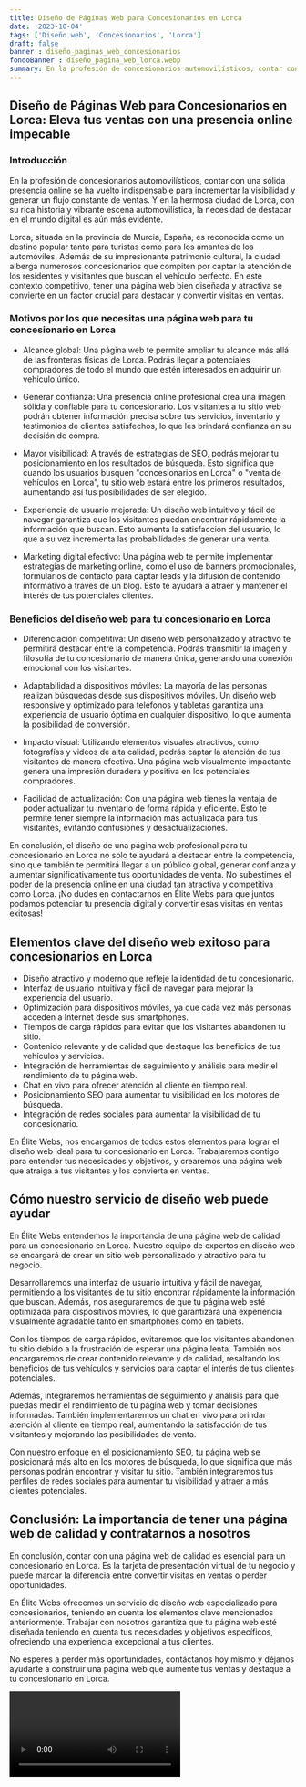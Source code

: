 ```yaml
---
title: Diseño de Páginas Web para Concesionarios en Lorca
date: '2023-10-04'
tags: ['Diseño web', 'Concesionarios', 'Lorca']
draft: false
banner : diseño_paginas_web_concesionarios
fondoBanner : diseño_pagina_web_lorca.webp
summary: En la profesión de concesionarios automovilísticos, contar con una sólida presencia online se ha vuelto indispensable para incrementar la visibilidad y generar un flujo constante de ventas. Y en la hermosa ciudad de Lorca, con su rica historia y vibrante escena automovilística, la necesidad de destacar en el mundo digital es aún más evidente.
---
```


## Diseño de Páginas Web para Concesionarios en Lorca: Eleva tus ventas con una presencia online impecable

### Introducción

En la profesión de concesionarios automovilísticos, contar con una sólida presencia online se ha vuelto indispensable para incrementar la visibilidad y generar un flujo constante de ventas. Y en la hermosa ciudad de Lorca, con su rica historia y vibrante escena automovilística, la necesidad de destacar en el mundo digital es aún más evidente.

Lorca, situada en la provincia de Murcia, España, es reconocida como un destino popular tanto para turistas como para los amantes de los automóviles. Además de su impresionante patrimonio cultural, la ciudad alberga numerosos concesionarios que compiten por captar la atención de los residentes y visitantes que buscan el vehículo perfecto. En este contexto competitivo, tener una página web bien diseñada y atractiva se convierte en un factor crucial para destacar y convertir visitas en ventas.

### Motivos por los que necesitas una página web para tu concesionario en Lorca

- Alcance global: Una página web te permite ampliar tu alcance más allá de las fronteras físicas de Lorca. Podrás llegar a potenciales compradores de todo el mundo que estén interesados en adquirir un vehículo único.

- Generar confianza: Una presencia online profesional crea una imagen sólida y confiable para tu concesionario. Los visitantes a tu sitio web podrán obtener información precisa sobre tus servicios, inventario y testimonios de clientes satisfechos, lo que les brindará confianza en su decisión de compra.

- Mayor visibilidad: A través de estrategias de SEO, podrás mejorar tu posicionamiento en los resultados de búsqueda. Esto significa que cuando los usuarios busquen "concesionarios en Lorca" o "venta de vehículos en Lorca", tu sitio web estará entre los primeros resultados, aumentando así tus posibilidades de ser elegido.

- Experiencia de usuario mejorada: Un diseño web intuitivo y fácil de navegar garantiza que los visitantes puedan encontrar rápidamente la información que buscan. Esto aumenta la satisfacción del usuario, lo que a su vez incrementa las probabilidades de generar una venta.

- Marketing digital efectivo: Una página web te permite implementar estrategias de marketing online, como el uso de banners promocionales, formularios de contacto para captar leads y la difusión de contenido informativo a través de un blog. Esto te ayudará a atraer y mantener el interés de tus potenciales clientes.

### Beneficios del diseño web para tu concesionario en Lorca

- Diferenciación competitiva: Un diseño web personalizado y atractivo te permitirá destacar entre la competencia. Podrás transmitir la imagen y filosofía de tu concesionario de manera única, generando una conexión emocional con los visitantes.

- Adaptabilidad a dispositivos móviles: La mayoría de las personas realizan búsquedas desde sus dispositivos móviles. Un diseño web responsive y optimizado para teléfonos y tabletas garantiza una experiencia de usuario óptima en cualquier dispositivo, lo que aumenta la posibilidad de conversión.

- Impacto visual: Utilizando elementos visuales atractivos, como fotografías y videos de alta calidad, podrás captar la atención de tus visitantes de manera efectiva. Una página web visualmente impactante genera una impresión duradera y positiva en los potenciales compradores.

- Facilidad de actualización: Con una página web tienes la ventaja de poder actualizar tu inventario de forma rápida y eficiente. Esto te permite tener siempre la información más actualizada para tus visitantes, evitando confusiones y desactualizaciones.

En conclusión, el diseño de una página web profesional para tu concesionario en Lorca no solo te ayudará a destacar entre la competencia, sino que también te permitirá llegar a un público global, generar confianza y aumentar significativamente tus oportunidades de venta. No subestimes el poder de la presencia online en una ciudad tan atractiva y competitiva como Lorca. ¡No dudes en contactarnos en Élite Webs para que juntos podamos potenciar tu presencia digital y convertir esas visitas en ventas exitosas!

<GifSeo />

<Cta />

## Elementos clave del diseño web exitoso para concesionarios en Lorca

- Diseño atractivo y moderno que refleje la identidad de tu concesionario.
- Interfaz de usuario intuitiva y fácil de navegar para mejorar la experiencia del usuario.
- Optimización para dispositivos móviles, ya que cada vez más personas acceden a Internet desde sus smartphones.
- Tiempos de carga rápidos para evitar que los visitantes abandonen tu sitio.
- Contenido relevante y de calidad que destaque los beneficios de tus vehículos y servicios.
- Integración de herramientas de seguimiento y análisis para medir el rendimiento de tu página web.
- Chat en vivo para ofrecer atención al cliente en tiempo real.
- Posicionamiento SEO para aumentar tu visibilidad en los motores de búsqueda.
- Integración de redes sociales para aumentar la visibilidad de tu concesionario.

En Élite Webs, nos encargamos de todos estos elementos para lograr el diseño web ideal para tu concesionario en Lorca. Trabajaremos contigo para entender tus necesidades y objetivos, y crearemos una página web que atraiga a tus visitantes y los convierta en ventas.

## Cómo nuestro servicio de diseño web puede ayudar

En Élite Webs entendemos la importancia de una página web de calidad para un concesionario en Lorca. Nuestro equipo de expertos en diseño web se encargará de crear un sitio web personalizado y atractivo para tu negocio.

Desarrollaremos una interfaz de usuario intuitiva y fácil de navegar, permitiendo a los visitantes de tu sitio encontrar rápidamente la información que buscan. Además, nos aseguraremos de que tu página web esté optimizada para dispositivos móviles, lo que garantizará una experiencia visualmente agradable tanto en smartphones como en tablets.

Con los tiempos de carga rápidos, evitaremos que los visitantes abandonen tu sitio debido a la frustración de esperar una página lenta. También nos encargaremos de crear contenido relevante y de calidad, resaltando los beneficios de tus vehículos y servicios para captar el interés de tus clientes potenciales.

Además, integraremos herramientas de seguimiento y análisis para que puedas medir el rendimiento de tu página web y tomar decisiones informadas. También implementaremos un chat en vivo para brindar atención al cliente en tiempo real, aumentando la satisfacción de tus visitantes y mejorando las posibilidades de venta.

Con nuestro enfoque en el posicionamiento SEO, tu página web se posicionará más alto en los motores de búsqueda, lo que significa que más personas podrán encontrar y visitar tu sitio. También integraremos tus perfiles de redes sociales para aumentar tu visibilidad y atraer a más clientes potenciales.

## Conclusión: La importancia de tener una página web de calidad y contratarnos a nosotros

En conclusión, contar con una página web de calidad es esencial para un concesionario en Lorca. Es la tarjeta de presentación virtual de tu negocio y puede marcar la diferencia entre convertir visitas en ventas o perder oportunidades.

En Élite Webs ofrecemos un servicio de diseño web especializado para concesionarios, teniendo en cuenta los elementos clave mencionados anteriormente. Trabajar con nosotros garantiza que tu página web esté diseñada teniendo en cuenta tus necesidades y objetivos específicos, ofreciendo una experiencia excepcional a tus clientes.

No esperes a perder más oportunidades, contáctanos hoy mismo y déjanos ayudarte a construir una página web que aumente tus ventas y destaque a tu concesionario en Lorca.

<Video />

<CtaBot job='Concesionarios' city='Lorca'/>

<Gmaps query='Lorca+españa+maps' />